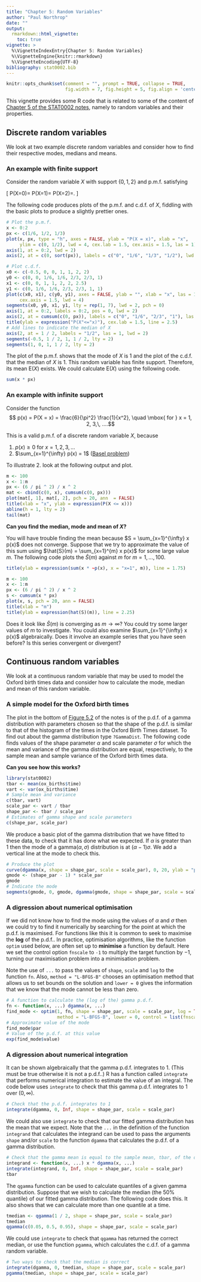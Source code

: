 ```yaml
---
title: "Chapter 5: Random Variables"
author: "Paul Northrop"
date: ""
output: 
  rmarkdown::html_vignette:
    toc: true
vignette: >
  %\VignetteIndexEntry{Chapter 5: Random Variables}
  %\VignetteEngine{knitr::rmarkdown}
  %\VignetteEncoding{UTF-8}
bibliography: stat0002.bib
---
```


```r
knitr::opts_chunk$set(comment = "", prompt = TRUE, collapse = TRUE,
                      fig.width = 7, fig.height = 5, fig.align = 'center')
```

This vignette provides some R code that is related to some of the content of [Chapter 5 of the STAT0002 notes](https://paulnorthrop.github.io/stat0002book/rvs.html), namely to random variables and their properties.

## Discrete random variables

We look at two example discrete random variables and consider how to find their respective modes, medians and means.

### An example with finite support

Consider the random variable $X$ with support $\{ 0, 1, 2 \}$ and p.m.f. satisfying

\[ P(X=0)=\frac16 \qquad  P(X=1)=\frac12 \qquad P(X=2)=\frac13. \]  

The following code produces plots of the p.m.f. and c.d.f. of $X$, fiddling with the basic plots to produce a slightly prettier ones.

```r
# Plot the p.m.f.
x <- 0:2
px <- c(1/6, 1/2, 1/3)
plot(x, px, type = "h", axes = FALSE, ylab = "P(X = x)", xlab = "x",
     ylim = c(0, 1/2), lwd = 4, cex.lab = 1.5, cex.axis = 1.5, las = 1)
axis(1, at = 0:2, lwd = 2)
axis(2, at = c(0, sort(px)), labels = c("0", "1/6", "1/3", "1/2"), lwd = 2)
```

```r
# Plot c.d.f.
x0 <- c(-0.5, 0, 0, 1, 1, 2, 2)
y0 <- c(0, 0, 1/6, 1/6, 2/3, 2/3, 1)
x1 <- c(0, 0, 1, 1, 2, 2, 2.5)
y1 <- c(0, 1/6, 1/6, 2/3, 2/3, 1, 1)
plot(c(x0, x1), c(y0, y1), axes = FALSE, ylab = "", xlab = "x", las = 1, type = "n", cex.lab = 1.5, 
     cex.axis = 1.5, lwd = 4)
segments(x0, y0, x1, y1, lty = rep(1, 7), lwd = 2, pch = 0)
axis(1, at = 0:2, labels = 0:2, pos = 0, lwd = 2)
axis(2, at = cumsum(c(0, px)), labels = c("0", "1/6", "2/3", "1"), las = 1, lwd = 2)
title(ylab = expression("P(X"<="x)"), cex.lab = 1.5, line = 2.5)
# Add lines to indicate the median of X
axis(2, at = 1 / 2, labels = "1/2", las = 1, lwd = 2)
segments(-0.5, 1 / 2, 1, 1 / 2, lty = 2)
segments(1, 0, 1, 1 / 2, lty = 2)
```

The plot of the p.m.f. shows that the mode of $X$ is 1 and the plot of the c.d.f. that the median of $X$ is 1. This random variable has finite support.  Therefore, its mean $\text{E}(X)$ exists.  We could calculate $\text{E}(X)$ using the following code.

```r
sum(x * px)
```

### An example with infinite support

Consider the function
$$ p(x) = P(X = x) = \frac{6}{\pi^2} \frac{1}{x^2}, \quad \mbox{ for } x = 1, 2, 3,\, ....$$

This is a valid p.m.f. of a discrete random variable $X$, because

1. $p(x) \geq 0$ for $x = 1, 2, 3,\, ...$
2. $\sum_{x=1}^{\infty} p(x) = 1$ ([Basel problem](https://en.wikipedia.org/wiki/Basel_problem))

To illustrate 2. look at the following output and plot.

```r
m <- 100
x <- 1:m
px <- (6 / pi ^ 2) / x ^ 2
mat <- cbind(c(0, x), cumsum(c(0, px)))
plot(mat[, 1], mat[, 2], pch = 20, ann  = FALSE)
title(xlab = "x", ylab = expression(P(X <= x)))
abline(h = 1, lty = 2)
tail(mat)
```

**Can you find the median, mode and mean of $X$?**

You will have trouble finding the mean because $S = \sum_{x=1}^{\infty} x p(x)$ does not converge.  Suppose that we try to approximate the value of this sum using $\hat{S}(m) = \sum_{x=1}^{m} x p(x)$ for some large value $m$.  The following code plots the $\hat{S}(m)$ against $m$ for $m = 1,..., 100$.

```r
title(ylab = expression(sum(x * ~p(x), x = "x=1", m)), line = 1.75)
```

```r
m <- 100
x <- 1:m
px <- (6 / pi ^ 2) / x ^ 2
s <- cumsum(x * px)
plot(x, s, pch = 20, ann = FALSE)
title(xlab = "m")
title(ylab = expression(hat(S)(m)), line = 2.25)
```

Does it look like $\hat{S}(m)$ is converging as $m \rightarrow \infty$? You could try some larger values of $m$ to investigate.  You could also examine $\sum_{x=1}^{\infty} x p(x)$ algebraically.  Does it involve an example series that you have seen before? Is this series convergent or divergent?

## Continuous random variables

We look at a continuous random variable that may be used to model the Oxford birth times data and consider how to calculate the mode, median and mean of this random variable.

### A simple model for the Oxford birth times

The plot in the bottom of [Figure 5.2](https://paulnorthrop.github.io/stat0002book/rvs.html#fig:oxshady) of the notes is of the p.d.f. of a gamma distribution with parameters chosen so that the shape of the p.d.f. is similar to that of the histogram of the times in the Oxford Birth Times dataset.  To find out about the gamma distribution type `?GammaDist`.  The following code finds values of the shape parameter $\alpha$ and scale parameter $\sigma$ for which the mean and variance of the gamma distribution are equal, respectively, to the sample mean and sample variance of the Oxford birth times data.  

**Can you see how this works?**

```r
library(stat0002)
tbar <- mean(ox_births$time)
vart <- var(ox_births$time)
# Sample mean and variance
c(tbar, vart)
scale_par <- vart / tbar
shape_par <- tbar / scale_par
# Estimates of gamma shape and scale parameters
c(shape_par, scale_par)
```

We produce a basic plot of the gamma distribution that we have fitted to these data, to check that it has done what we expected. If $\alpha$ is greater than 1 then the mode of a gamma($\alpha, \sigma$) distribution is at $(\alpha - 1) \sigma$. We add a vertical line at the mode to check this.

```r
# Produce the plot
curve(dgamma(x, shape = shape_par, scale = scale_par), 0, 20, ylab = "p.d.f.", xlab = "time (hours)")
gmode <- (shape_par - 1) * scale_par
gmode
# Indicate the mode
segments(gmode, 0, gmode, dgamma(gmode, shape = shape_par, scale = scale_par), lty =2)
```

### A digression about numerical optimisation

If we did not know how to find the mode using the values of $\alpha$ and $\sigma$ then we could try to find it numerically by searching for the point at which the p.d.f. is maximised. For functions like this it is common to seek to maximise the **log** of the p.d.f.. In practice, optimisation algorithms, like the function `optim` used below, are often set up to **minimise** a function by default.  Here we set the control option `fnscale` to `-1` to multiply the target function by $-1$, turning our maximisation problem into a minimisation problem.  

Note the use of `...` to pass the values of `shape`, `scale` and `log` to the function `fn`. Also, `method = "L-BFGS-B"` chooses an optimisation method that allows us to set bounds on the solution and `lower = 0` gives the information that we know that the mode cannot be less than zero.

```r
# A function to calculate the (log of the) gamma p.d.f.
fn <- function(x, ...) dgamma(x, ...)
find_mode <- optim(1, fn, shape = shape_par, scale = scale_par, log = TRUE, 
                   method = "L-BFGS-B", lower = 0, control = list(fnscale = -1))
# Approximate value of the mode
find_mode$par
# Value of the p.d.f. at this value
exp(find_mode$value)
```

### A digression about numerical integration

It can be shown algebraically that the gamma p.d.f. integrates to 1.  (This must be true otherwise it is not a p.d.f..) R has a function called `integrate` that performs numerical integration to estimate the value of an integral.  The code below uses `integrate` to check that this gamma p.d.f. integrates to 1 over $(0, \infty)$.

```r
# Check that the p.d.f. integrates to 1
integrate(dgamma, 0, Inf, shape = shape_par, scale = scale_par)
```

We could also use `integrate` to check that our fitted gamma distribution has the mean that we expect. Note that the `...` in the definition of the function `integrand` that calculates the integrand can be used to pass the arguments `shape` and/or `scale` to the function `dgamma` that calculates the p.d.f. of a gamma distribution.

```r
# Check that the gamma mean is equal to the sample mean, tbar, of the data
integrand <- function(x, ...) x * dgamma(x, ...)
integrate(integrand, 0, Inf, shape = shape_par, scale = scale_par)
tbar
```

The `qgamma` function can be used to calculate quantiles of a given gamma distribution.  Suppose that we wish to calculate the median (the $50\%$ quantile) of our fitted gamma distribution.  The following code does this.  It also shows that we can calculate more than one quantile at a time.

```r
tmedian <- qgamma(1 / 2, shape = shape_par, scale = scale_par)
tmedian
qgamma(c(0.05, 0.5, 0.95), shape = shape_par, scale = scale_par)
```

We could use `integrate` to check that `qgamma` has returned the correct median, or use the function `pgamma`, which calculates the c.d.f. of a gamma random variable.

```r
# Two ways to check that the median is correct
integrate(dgamma, 0, tmedian, shape = shape_par, scale = scale_par)
pgamma(tmedian, shape = shape_par, scale = scale_par)
```

<script type="text/x-mathjax-config">
   MathJax.Hub.Config({  "HTML-CSS": { minScaleAdjust: 125, availableFonts: [] }  });
</script>
